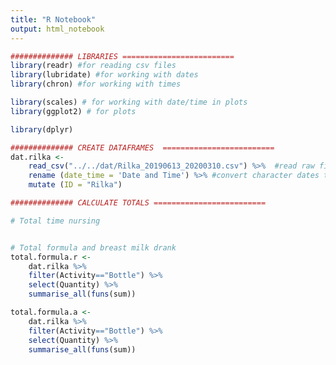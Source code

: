 ```yaml
---
title: "R Notebook"
output: html_notebook
---
```

 
```r
############## LIBRARIES =========================
library(readr) #for reading csv files
library(lubridate) #for working with dates
library(chron) #for working with times

library(scales) # for working with date/time in plots
library(ggplot2) # for plots

library(dplyr)

```
 
```r
############## CREATE DATAFRAMES  =========================
dat.rilka <-
    read_csv("../../dat/Rilka_20190613_20200310.csv") %>%  #read raw file
    rename (date_time = 'Date and Time') %>% #convert character dates to usable date object  
    mutate (ID = "Rilka")

```
 
```r
############## CALCULATE TOTALS =========================

# Total time nursing 


# Total formula and breast milk drank
total.formula.r <- 
    dat.rilka %>%
    filter(Activity=="Bottle") %>%
    select(Quantity) %>%
    summarise_all(funs(sum))

total.formula.a <- 
    dat.rilka %>%
    filter(Activity=="Bottle") %>%
    select(Quantity) %>%
    summarise_all(funs(sum)) 
 
 


```
 
 